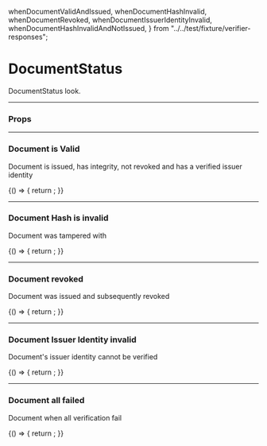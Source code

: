   whenDocumentValidAndIssued,
  whenDocumentHashInvalid,
  whenDocumentRevoked,
  whenDocumentIssuerIdentityInvalid,
  whenDocumentHashInvalidAndNotIssued,
} from "../../test/fixture/verifier-responses";

<Meta title="DocumentStatus" component={DocumentStatus} />

# DocumentStatus

DocumentStatus look.

---

### Props

<Props of={DocumentStatus} />

---

### Document is Valid

Document is issued, has integrity, not revoked and has a verified issuer identity

<Preview>
  <Story name="Valid Document">
    {() => {
      return <DocumentStatus verificationStatus={whenDocumentValidAndIssued} />;
    }}
  </Story>
</Preview>

---

### Document Hash is invalid

Document was tampered with

<Preview>
  <Story name="Tampered Document">
    {() => {
      return <DocumentStatus verificationStatus={whenDocumentHashInvalid} />;
    }}
  </Story>
</Preview>

---

### Document revoked

Document was issued and subsequently revoked

<Preview>
  <Story name="Revoked Document">
    {() => {
      return <DocumentStatus verificationStatus={whenDocumentRevoked} />;
    }}
  </Story>
</Preview>

---

### Document Issuer Identity invalid

Document's issuer identity cannot be verified

<Preview>
  <Story name="Invalid Issuer">
    {() => {
      return <DocumentStatus verificationStatus={whenDocumentIssuerIdentityInvalid} />;
    }}
  </Story>
</Preview>

---

### Document all failed

Document when all verification fail

<Preview>
  <Story name="All Failed">
    {() => {
      return <DocumentStatus verificationStatus={whenDocumentHashInvalidAndNotIssued} />;
    }}
  </Story>
</Preview>
